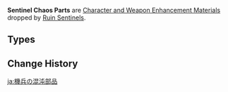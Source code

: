 {{Terminology Infobox
|image        = <gallery>
Item Chaos Gear.png|Gear
Item Chaos Axis.png|Axis
Item Chaos Oculus.png|Oculus
</gallery>
|type         = Item Groups
|type2        = Character and Weapon Enhancement Materials
|type3        = Character and Weapon Enhancement Material Groups
|source1      = [[Ruin Sentinels]]
}}
'''Sentinel Chaos Parts''' are [[Character and Weapon Enhancement Material]]s dropped by [[Ruin Sentinels]].

==Types==
{{Material Quality
|2=Chaos Gear
|3=Chaos Axis
|4=Chaos Oculus
}}

==Change History==
{{Change History|2.0}}
[[Category:Sentinel Chaos Parts| ]]

[[ja:機兵の混沌部品]]